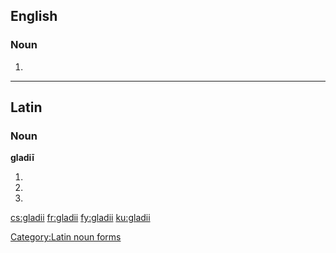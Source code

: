 ==English==

===Noun===
{{head|en}}

# {{plural of|gladius|lang=en}}
----
==Latin==

===Noun===
'''gladiī''' {{m}}

# {{inflection of|gladius||gen|s|lang=la}}
# {{inflection of|gladius||nom|p|lang=la}}
# {{inflection of|gladius||voc|p|lang=la}}

[[Category:Latin noun forms]]

[[cs:gladii]]
[[fr:gladii]]
[[fy:gladii]]
[[ku:gladii]]